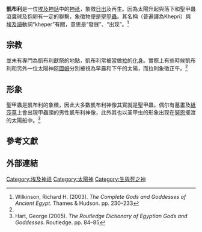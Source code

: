 {{Infobox deity
| type        = Egyptian
| name        = 凱布利| image       = Khepri.svg
| image_size  =
| alt         =
| caption     = 凱布利常以[[聖甲蟲|聖甲蟲]]或甲蟲頭的形象出現
| god_of      = '''再生與太陽神'''
| hiro        = <hiero>xpr:r-i-C2</hiero>
| cult_center =
| symbol      = [[聖甲蟲|聖甲蟲]]，[[藍睡蓮|藍睡蓮]]
| parents     =
| siblings    = [[阿圖姆|阿圖姆]]，[[拉_(埃及神祇)|拉]]
| consort     =
| offspring   =
}}

'''凱布利'''是一位[[埃及神話|埃及神話]]中的[[古埃及神祇|神祇]]，象徵[[日出|日出]]及再生。因為太陽升起與落下和聖甲蟲滾糞球及抱卵有一定的聯繫，象徵物便是[[聖甲蟲|聖甲蟲]]。其名稱（普遍譯為Khepri）與[[埃及語|埃及語]]動詞“kheper”有關，意思是“發展”、“出现”。<ref name="Wilkinson">Wilkinson, Richard H. (2003). ''The Complete Gods and Goddesses of Ancient Egypt''. Thames & Hudson. pp. 230–233</ref>

==宗教==
並未有專門為凱布利獻祭的地點，凱布利常被當做[[拉_(埃及神祇)|拉]]的[[化身|化身]]。實際上有些時候凱布利和另外一位太陽神[[阿圖姆|阿圖姆]]分別被視為早晨和下午的太陽，而拉則象徵正午。<ref name="Wilkinson"/>

==形象==
聖甲蟲是凱布利的象徵，因此大多數凱布利神像其實就是聖甲蟲。偶尔有墓畫及[[紙莎草|紙莎草]]上會出現甲蟲頭的男性凱布利神像，此外其也以圣甲虫的形象出现在[[努恩_(古埃及)|努恩]]擺渡的太陽船中。<ref>Hart, George (2005). ''The Routledge Dictionary of Egyptian Gods and Goddesses''. Routledge. pp. 84–85</ref>

==參考文獻==
{{reflist}}

==外部連結==
{{commonscat-inline}}

{{埃及神話|collapsed}}

{{Authority control}}
[[Category:埃及神祇|Category:埃及神祇]]
[[Category:太陽神|Category:太陽神]]
[[Category:生與死之神|Category:生與死之神]]